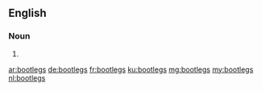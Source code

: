 ==English==

===Noun===
{{head|en|noun plural form}}

# {{plural of|bootleg|lang=en}}

[[ar:bootlegs]]
[[de:bootlegs]]
[[fr:bootlegs]]
[[ku:bootlegs]]
[[mg:bootlegs]]
[[my:bootlegs]]
[[nl:bootlegs]]